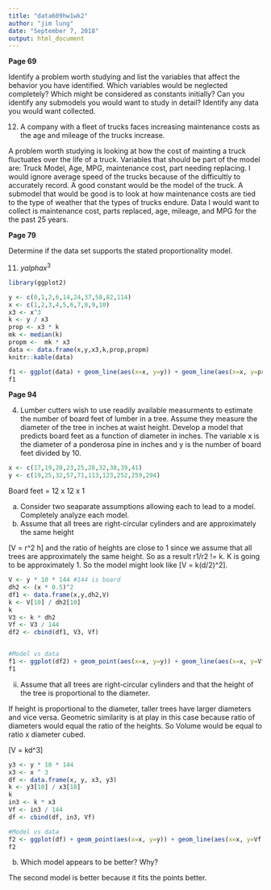 ---
title: "data609hw1wk2"
author: "jim lung"
date: "September 7, 2018"
output: html_document
---

__Page 69__ 

Identify a problem worth studying and list the variables that affect the behavior you have identified. Which variables would be neglected completely? Which might be considered as constants initially? Can you identify any submodels you would want to study in detail? Identify any data you would want collected.

12) A company with a fleet of trucks faces increasing maintenance costs as the age and mileage of the trucks increase.

A problem worth studying is looking at how the cost of mainting a truck fluctuates over the life of a truck. Variables that should be part of the model are: Truck Model, Age, MPG, maintenance cost, part needing replacing. I would ignore average speed of the trucks because of the difficultly to accurately record. A good constant would be the model of the truck. A submodel that would be good is to look at how maintenance costs are tied to the type of weather that the types of trucks endure. Data I would want to collect is maintenance cost, parts replaced, age, mileage, and MPG for the the past 25 years.

__Page 79__ 
 
 Determine if the data set supports the stated proportionality model.
 
 11) $y alpha x^3$
 
```{r, tidy=TRUE}
library(ggplot2)

y <- c(0,1,2,6,14,24,37,58,82,114)
x <- c(1,2,3,4,5,6,7,8,9,10)
x3 <- x^3
k <- y / x3
prop <- x3 * k
mk <- median(k)
propm <-  mk * x3
data <- data.frame(x,y,x3,k,prop,propm)
knitr::kable(data)

f1 <- ggplot(data) + geom_line(aes(x=x, y=y)) + geom_line(aes(x=x, y=propm), colour="blue") + labs(title="Proportionality, Blue = model")
f1
```


__Page 94__ 

4) Lumber cutters wish to use readily available measurments to estimate the number of board feet of lumber in a tree. Assume they measure the diameter of the tree in inches at waist height. Develop a model that predicts board feet as a function of diameter in inches. The variable x is the diameter of a ponderosa pine in inches and y is the number of board feet divided by 10.

```{r}
x <- c(17,19,20,23,25,28,32,38,39,41)
y <- c(19,25,32,57,71,113,123,252,259,294)
```

Board feet = 12 x 12 x 1


a. Consider two seaparate assumptions allowing each to lead to a model. Completely analyze each model.
i. Assume that all trees are right-circular cylinders and are approximately the same height

\[V = \pi r^2 h\] and the ratio of heights are close to 1 since we assume that all trees are approximately the same height. So as a result r1/r2 != k. K is going to be approximately 1. So the model might look like \[V = k(d/2)^2\].

```{r}
V <- y * 10 * 144 #144 is board
dh2 <- (x * 0.5)^2
df1 <- data.frame(x,y,dh2,V)
k <- V[10] / dh2[10]
k
V3 <- k * dh2
Vf <- V3 / 144
df2 <- cbind(df1, V3, Vf)


#Model vs data
f1 <- ggplot(df2) + geom_point(aes(x=x, y=y)) + geom_line(aes(x=x, y=Vf / 10)) 
f1
```

ii. Assume that all trees are right-circular cylinders and that the height of the tree is proportional to the diameter.

If height is proportional to the diameter, taller trees have larger diameters and vice versa. Geometric similarity is at play in this case because ratio of diameters would equal the ratio of the heights. So Volume would be equal to ratio x diameter cubed.

\[V = kd^3\]

```{r}
y3 <- y * 10 * 144
x3 <- x ^ 3
df <- data.frame(x, y, x3, y3)
k <- y3[10] / x3[10]
k
in3 <- k * x3
Vf <- in3 / 144
df <- cbind(df, in3, Vf)

#Model vs data
f2 <- ggplot(df) + geom_point(aes(x=x, y=y)) + geom_line(aes(x=x, y=Vf / 10)) 
f2
```

b. Which model appears to be better? Why?

The second model is better because it fits the points better.
